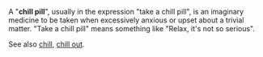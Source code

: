 A "'''chill pill'''", usually in the expression "take a chill pill", is an imaginary medicine to be taken when excessively anxious or upset about a trivial matter. "Take a chill pill" means something like "Relax, it's not so serious". 

See also [[chill]], [[chill out]].

{{wikify}}